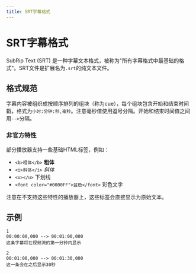 ```yaml
---
title: SRT字幕格式
---
```


# SRT字幕格式

SubRip Text (SRT) 是一种字幕文本格式，被称为"所有字幕格式中最基础的格式"。SRT文件是扩展名为`.srt`的纯文本文件。

## 格式规范
字幕内容被组织成按顺序排列的组块（称为cue），每个组块包含开始和结束时间戳，格式为`小时:分钟:秒,毫秒`。注意毫秒值使用逗号分隔。开始和结束时间值之间用` --> `分隔。

### 非官方特性
部分播放器支持一些基础HTML标签，例如：
* `<b>粗体</b>` **粗体**
* `<i>斜体</i>` *斜体*
* `<u></u>` 下划线
* `<font color="#0000FF">蓝色</font>` 彩色文字

注意在不支持这些特性的播放器上，这些标签会直接显示为原始文本。

## 示例
```
1
00:00:00,000 --> 00:01:00,000
这条字幕将在视频流的第一分钟内显示

2
00:01:00,000 --> 00:01:30,000
这一条会在之后显示30秒
```